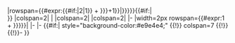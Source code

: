 <includeonly>|rowspan={{#expr:{{#if:{{{remarks|}}}|2|1}} + {{{NoPL|{{{NoPl|1}}}}}}+1}}|{{nowrap|{{{date|{{#if: {{{day|}}}|{{{day}}}&nbsp;}}{{{month|}}}}}}}}{{#if:{{{time|}}}|<br/>{{{time}}}}}
|colspan=2|{{{rocket|Unknown}}}
|{{{flight|}}}
|colspan=2|{{{site|}}}
|colspan=2|{{{LSP|}}}
|-
|width=2px rowspan={{#expr:1 + {{{NoPL|{{{NoPl|1}}}}}}}}|{{{empty|}}}
|- {{{payload|
{{!}} colspan=6 style="background-color:#ffff00;text-align:center;color:#ff0000;" {{!}} '''ERROR - NO PAYLOAD SPECIFIED'''}}}
|- {{#if:{{{remarks|}}}| style="background-color:#e9e4e4;"
{{!}} colspan=7 {{!}} {{{remarks}}}
{{!}}- }}
</includeonly><noinclude>{{documentation}}</noinclude>